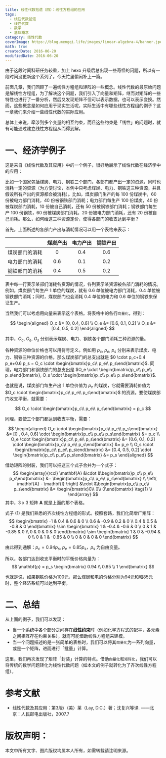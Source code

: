 ```yaml
---
title: 线性代数拾遗（四）：线性方程组的应用
tags:
  - 线性代数拾遗
  - 线性代数
  - 数学
  - 基础概念
category: 线性代数
coverImage: https://blog.mengqi.life/images/linear-algebra-4/banner.jpeg
math: true
createdDate: 2016-06-20
modifiedDate: 2016-06-20
---
```


由于这段时间科研任务较重，加上 hexo 升级后总出现一些奇怪的问题，所以有一段时间没更新这个系列了，今天忙里偷闲补上一篇。

前面几章，我们回顾了一遍线性方程组和矩阵的一些概念。线性代数的最原始问题是解线性方程组，为了解决这个问题，我们引入了向量和矩阵，继而对矩阵的一些特性也进行了一番分析，然后又发现矩阵不但可以表示数据，也可以表示变换。然而，这些概念是如何应用于现实生活呢，实际生活中有哪些线性方程组的例子？这一章我们来介绍一些线性代数的实际应用。

总体上来说，牵涉到多个变量的相互约束，而且这些约束是「线性」的问题时，就有可能通过建立线性方程组从而得到解。

# 一、经济学例子
这是来自《线性代数及其应用》中的一个例子，很好地展示了线性代数在经济学中的应用：

比如一个国家包括煤炭、电力、钢铁三个部门，各部门都产出一定的资源，同时也消耗一定的资源（为方便讨论，本例中只考虑煤炭、电力、钢铁这三种资源，并且假设所有产出的资源都会被消耗）。比如，煤炭部门生产的每 100 份煤炭中，60 份被电力部门消耗，40 份被钢铁部门消耗；电力部门每生产 100 份煤炭，40 份被煤炭部门消耗，10 份被自己消耗，还有 50 份被钢铁部门消耗；钢铁部门每生产 100 份钢铁，60 份被煤炭部门消耗，20 份被电力部门消耗，还有 20 份被自己消耗。那么，如何给这三种资源定价，使得各部门的收支达到平衡？



首先，上面所述的各部门产出与消耗情况可以用一个表格来表示：

|            | 煤炭产出|电力产出|钢铁产出|
|-----------:|:------:|:-----:|:-----:|
|煤炭部门的消耗| 0      | 0.4   |0.6    |
|电力部门的消耗|0.6     | 0.1   |0.2    |
|钢铁部门的消耗|0.4     | 0.5   |0.2    |

表中每一行表示某部们消耗各资源的情况，各列表示某资源被各部门消耗的情况。例如，煤炭部门每生产 1 单位的煤炭，就有 0.6 单位被电力部门消耗，0.4 单位被钢铁部门消耗；同时，煤炭部门也会消耗 0.4 单位的电力和 0.6 单位的钢铁来保证生产。

当然我们可以考虑用向量来表示这个表格。将表格中的各行`向量化`，得到：

$$
\begin{aligned}
O_c &= [0, 0.4, 0.6] \\
O_e &= [0.6, 0.1, 0.2] \\
O_s &= [0.4, 0.5, 0.2]
\end{aligned}
$$

其中，$O_c$, $O_e$, $O_s$ 分别表示煤炭、电力、钢铁各个部门消耗三种资源的量。

各种资源的单位价格也可以用符号定义。例如用 $p_c$, $p_e$, $p_s$ 分别来表示煤炭、电力、钢铁三种资源的价格，那么煤炭部门的总支出就是 $0 \cdot p_c+0.4 p_e+0.6 p_s = O_c \cdot \begin{bmatrix}p_c\\ p_e\\ p_s\end{bmatrix}$. 同理，电力部门和钢铁部门的总支出是 $O_e \cdot \begin{bmatrix}p_c\\ p_e\\ p_s\end{bmatrix}, O_s \cdot \begin{bmatrix}p_c\\ p_e\\ p_s\end{bmatrix}$. 

也就是说，煤炭部门每生产出 1 单位价值为 $p_c$ 的煤炭，它就需要消耗价值为 $O_c \cdot \begin{bmatrix}p_c\\ p_e\\ p_s\end{bmatrix}$ 的资源。要使煤炭部门收支平衡，就需要：

$$
O_c \cdot \begin{bmatrix}p_c\\ p_e\\ p_s\end{bmatrix} = p_c
$$

同理，要使三个部门都达到收支平衡，需要：

$$
\begin{aligned}
O_c \cdot \begin{bmatrix}p_c\\ p_e\\ p_s\end{bmatrix} &= [0  , 0.4, 0.6] \cdot \begin{bmatrix}p_c\\ p_e\\ p_s\end{bmatrix} &= p_c \\
O_e \cdot \begin{bmatrix}p_c\\ p_e\\ p_s\end{bmatrix} &= [0.6, 0.1, 0.2] \cdot \begin{bmatrix}p_c\\ p_e\\ p_s\end{bmatrix} &= p_e \\
O_s \cdot \begin{bmatrix}p_c\\ p_e\\ p_s\end{bmatrix} &= [0.4, 0.5, 0.2] \cdot \begin{bmatrix}p_c\\ p_e\\ p_s\end{bmatrix} &= p_s
\end{aligned}
$$

借助矩阵的封装，我们可以把这三个式子合并为一个式子：
$$
\begin{array}{rccl}
\mathbf{A} &\cdot &\begin{bmatrix}p_c\\ p_e\\ p_s\end{bmatrix} &= \begin{bmatrix}p_c\\ p_e\\ p_s\end{bmatrix} \\
\left( \mathbf{A} - \mathbf{I} \right) &\cdot &\begin{bmatrix}p_c\\ p_e\\ p_s\end{bmatrix} &= \begin{bmatrix}0\\ 0\\ 0\end{bmatrix} \tag{1} \\
\end{array}
$$
其中，3 x 3 矩阵 $\mathbf{A}$ 就是上面的那个表格。

式子 (1) 是我们熟悉的齐次线性方程组的形式。按照套路，我们化简增广矩阵：
$$
\begin{bmatrix}
-1 & 0.4 & 0.6 & 0 \\
0.6 & -0.9 & 0.2 & 0 \\
0.4 & 0.5 & -0.8 & 0
\end{bmatrix}
\sim
\begin{bmatrix}
1 & -0.4 & -0.6 & 0 \\
0 & 1 & -0.85 & 0 \\
0 & 0 & 0 & 0
\end{bmatrix}
\sim
\begin{bmatrix}
1 & 0 & -0.94 & 0 \\
0 & 1 & -0.85 & 0 \\
0 & 0 & 0 & 0
\end{bmatrix}
$$

由此得到通解：$p_c = 0.94 p_s$, $p_e = 0.85 p_s$，$p_s$ 为自由变量。

所以，各部门达到收支平衡时的平衡价格向量为：
$$
\mathbf{p} = p_s
\begin{bmatrix}
0.94 \\
0.85 \\
1
\end{bmatrix}
$$

也就是说，如果钢铁价格为100元，那么煤炭和电的价格分别为94元和和85元时，整个经济系统可以达到平衡。

# 二、总结
从上面的例子，我们可以发现：

- 当一个系统中各个部分之间存在**线性约束**时（例如化学方程式的配平，各元素之间相互存在约束关系），就有可能借助线性方程组来建模。
- 当一个问题描述的是一张简单的表格时，我们可以将其`向量化`为一系列向量，或是一个矩阵，进而进行「批量」计算。

这里，我们再次发现了矩阵「封装」计算的特点。借助`向量化`和`矩阵化`，我们可以将传统的数学问题转化为线性代数问题（如本文的例子就转化为了齐次线性方程组）。

# 参考文献
- 线性代数及其应用：第3版/（美）莱（Lay, D.C.）著；沈复兴等译. ——北京：人民邮电出版社，2007.7

# 版权声明：
本文中所有文字、图片版权均属本人所有，如需转载请注明来源。
